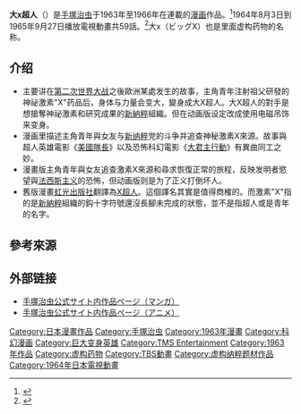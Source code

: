 {{expand|time=2014-10-31T08:21:58+00:00}}
{{Infobox animanga/Headerofja
|title= 大x超人
|image= 
|size= 
|caption= 
|japanese= ビッグX
|english= Big X
|kana= びっぐえっくす
|romaji= Biggu Ekkusu
|genre= 科幻
}}
{{Infobox animanga/Manga
|標題=
|作者=[[手塚治虫|手塚治虫]]
|作畫=
|出版社=[[集英社|集英社]]
|其他出版社=
|連載雜誌=少年ブック
|label=
|網路=
|發售日=
|開始=
|結束=
|開始日=1963年11月
|結束日=1966年2月
|冊數=
|話數=
|其他=
|版權=
}}
{{Infobox animanga/TVAnime
|標題= 
|圖像= 
|原案= 
|原作= 
|總導演= 
|導演= 浜本征三
|劇本統籌= 
|編劇= 
|人物原案=
|人物設定= 
|機械設定= 
|音樂= 冨田勲
|音樂製作= 
|動畫製作= 東京ムービー
|製作= 東京ムービー、TBS
|代理發行= 
|其他代理發行= 
|播放電視台= [[TBS|TBS]]
|其他電視台= 
|播放開始= 1964年8月3日
|播放結束= 1965年9月27日
|網路= 
|話數= 59
|其他= 
|版權= 
}}
{{Infobox animanga/Footerofja}}
'''大x超人'''（{{lang|ja|ビッグX}}）是[[手塚治虫|手塚治虫]]于1963年至1966年在{{tsl|ja|少年ブック}}連載的[[漫画|漫画]]作品。<ref>{{Cite web|url=https://www.animenewsnetwork.com/encyclopedia/manga.php?id=9650|title=Big X (manga)|publisher=[[Anime_News_Network|Anime News Network]]|language=en|access-date=2016-12-19|archive-date=2020-09-13|archive-url=https://web.archive.org/web/20200913031404/https://www.animenewsnetwork.com/encyclopedia/manga.php?id=9650|dead-url=no}}</ref>1964年8月3日到1965年9月27日播放電視動畫共59話。<ref>{{Cite web|url=https://www.animenewsnetwork.com/encyclopedia/anime.php?id=1217|title=Big X (TV)|publisher=Anime News Network|language=en|access-date=2016-12-19|archive-date=2020-11-15|archive-url=https://web.archive.org/web/20201115223201/https://www.animenewsnetwork.com/encyclopedia/anime.php?id=1217|dead-url=no}}</ref>大x（ビッグX）也是里面虚构药物的名称。

==介绍==
*主要讲在[[第二次世界大战|第二次世界大战]]之後歐洲某處发生的故事，主角青年注射祖父研發的神祕激素"X"药品后，身体与力量会变大，變身成大X超人。大X超人的對手是想搶奪神祕激素和研究成果的[[新納粹|新納粹]]組織。但在动画版设定改成使用电磁吊饰来变身。
*漫画里描述主角青年與女友与[[新纳粹|新纳粹]]党的斗争并追查神秘激素X來源。故事與超人英雄電影《[[美國隊長|美國隊長]]》以及恐怖科幻電影《[[大君主行動|大君主行動]]》有異曲同工之妙。
*漫畫版主角青年與女友追查激素X來源和尋求恢復正常的旅程，反映发明者慾望與[[法西斯主义|法西斯主义]]的恐怖，但动画版则是为了正义打倒坏人。
*舊版漫畫[[虹光出版社|虹光出版社]]翻譯為[[X超人|X超人]]。這個譯名其實是值得商榷的。而激素"X"指的是[[新納粹|新納粹]]組織的鈎十字符號還沒長腳未完成的狀態，並不是指超人或是青年的名字。

==參考來源==
{{reflist}}

== 外部链接 ==
* [http://tezukaosamu.net/jp/manga/381.html 手塚治虫公式サイト内作品ページ（マンガ）] {{Wayback|url=http://tezukaosamu.net/jp/manga/381.html |date=20210119064253 }} 
* [http://tezukaosamu.net/jp/anime/31.html 手塚治虫公式サイト内作品ページ（アニメ）]{{Wayback|url=http://tezukaosamu.net/jp/anime/31.html |date=20160305010047 }}

{{手塚治虫}}

{{DEFAULTSORT:Biggu Ekkusu}}
[[Category:日本漫畫作品|Category:日本漫畫作品]]
[[Category:手塚治虫|Category:手塚治虫]]
[[Category:1963年漫畫|Category:1963年漫畫]]
[[Category:科幻漫画|Category:科幻漫画]]
[[Category:巨大变身英雄|Category:巨大变身英雄]]
[[Category:TMS_Entertainment|Category:TMS Entertainment]]
[[Category:1963年作品|Category:1963年作品]]
[[Category:虚构药物|Category:虚构药物]]
[[Category:TBS動畫|Category:TBS動畫]]
[[Category:虚构纳粹题材作品|Category:虚构纳粹题材作品]]
[[Category:1964年日本電視動畫|Category:1964年日本電視動畫]]